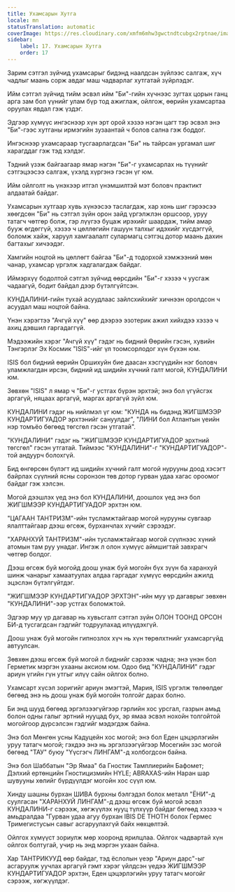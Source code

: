 ```yaml
---
title: Ухамсарын Хутга
locale: mn
statusTranslation: automatic
coverImage: https://res.cloudinary.com/xmfm6mhw3gwctndtcubgx2rptnae/image/upload/v1741354419/small_cover_la_gran_rebelion_28716e29d2.webp
sidebar:
    label: 17. Ухамсарын Хутга
    order: 17
---
```

Зарим сэтгэл зүйчид ухамсарыг бидэнд наалдсан зүйлээс салгаж, хүч чадлыг маань сорж авдаг маш чадварлаг хутгатай зүйрлэдэг.

Ийм сэтгэл зүйчид тийм эсвэл ийм "Би"-гийн хүчнээс зугтах цорын ганц арга зам бол үүнийг улам бүр тод ажиглаж, ойлгож, өөрийн ухамсартаа оруулах явдал гэж үздэг.

Эдгээр хүмүүс ингэснээр хүн эрт орой хэзээ нэгэн цагт тэр эсвэл энэ "Би"-гээс хутганы ирмэгийн зузаантай ч болов сална гэж боддог.

Ингэснээр ухамсараар тусгаарлагдсан "Би" нь тайрсан ургамал шиг харагддаг гэж тэд хэлдэг.

Тэдний үзэж байгаагаар ямар нэгэн "Би"-г ухамсарлах нь түүнийг сэтгэцээсээ салгаж, үхэлд хүргэнэ гэсэн үг юм.

Ийм ойлголт нь үнэхээр итгэл үнэмшилтэй мэт боловч практикт алдаатай байдаг.

Ухамсарын хутгаар хувь хүнээсээ таслагдаж, хар хонь шиг гэрээсээ хөөгдсөн "Би" нь сэтгэл зүйн орон зайд үргэлжлэн оршсоор, уруу татагч чөтгөр болж, гэр лүүгээ буцаж ирэхийг шаардаж, тийм амар бууж өгдөггүй, хэзээ ч цөллөгийн гашуун талхыг идэхийг хүсдэггүй, боломж хайж, харуул хамгаалалт сулармагц сэтгэц дотор маань дахин багтахыг хичээдэг.

Хамгийн ноцтой нь цөллөгт байгаа "Би"-д тодорхой хэмжээний мөн чанар, ухамсар үргэлж хадгалагдаж байдаг.

Иймэрхүү бодолтой сэтгэл зүйчид өөрсдийн "Би"-г хэзээ ч уусгаж чадаагүй, бодит байдал дээр бүтэлгүйтсэн.

КУНДАЛИНИ-гийн тухай асуудлаас зайлсхийхийг хичнээн оролдсон ч асуудал маш ноцтой байна.

Үнэн хэрэгтээ "Ачгүй хүү" өөр дээрээ эзотерик ажил хийхдээ хэзээ ч ахиц дэвшил гаргадаггүй.

Мэдээжийн хэрэг "Ачгүй хүү" гэдэг нь бидний Өөрийн гэсэн, хувийн Тэнгэрлэг Эх Космик "ISIS"-ийг үл тоомсорлодог хүн бүхэн юм.

ISIS бол бидний өөрийн Оршихуйн бие даасан хэсгүүдийн нэг боловч уламжлагдан ирсэн, бидний ид шидийн хүчний галт могой, КУНДАЛИНИ юм.

Зөвхөн "ISIS" л ямар ч "Би"-г устгах бүрэн эрхтэй; энэ бол үгүйсгэх аргагүй, няцаах аргагүй, маргах аргагүй зүйл юм.

КУНДАЛИНИ гэдэг нь нийлмэл үг юм: "КУНДА нь бидэнд ЖИГШМЭЭР КУНДАРТИГУАДОР эрхтэнийг сануулдаг", "ЛИНИ бол Атлантын үеийн нэр томъёо бөгөөд төгсгөл гэсэн утгатай".

"КУНДАЛИНИ" гэдэг нь "ЖИГШМЭЭР КУНДАРТИГУАДОР эрхтний төгсгөл" гэсэн утгатай. Тиймээс "КУНДАЛИНИ"-г "КУНДАРТИГУАДОР"-той андуурч болохгүй.

Бид өнгөрсөн бүлэгт ид шидийн хүчний галт могой нурууны доод хэсэгт байрлах сүүлний ясны соронзон төв дотор гурван удаа хагас ороомог байдаг гэж хэлсэн.

Могой дээшлэх үед энэ бол КУНДАЛИНИ, доошлох үед энэ бол ЖИГШМЭЭР КУНДАРТИГУАДОР эрхтэн юм.

"ЦАГААН ТАНТРИЗМ"-ийн тусламжтайгаар могой нурууны сувгаар ялалттайгаар дээш өгсөж, бурханчлах хүчийг сэрээдэг.

"ХАРАНХУЙ ТАНТРИЗМ"-ийн тусламжтайгаар могой сүүлнээс хүний атомын там руу унадаг. Ингэж л олон хүмүүс аймшигтай завхрагч чөтгөр болдог.

Дээш өгсөж буй могойд доош унаж буй могойн бүх зүүн ба харанхуй шинж чанарыг хамаатуулах алдаа гаргадаг хүмүүс өөрсдийн ажилд эцэслэн бүтэлгүйтдэг.

"ЖИГШМЭЭР КУНДАРТИГУАДОР ЭРХТЭН"-ийн муу үр дагаврыг зөвхөн "КУНДАЛИНИ"-ээр устгах боломжтой.

Эдгээр муу үр дагавар нь хувьсгалт сэтгэл зүйн ОЛОН ТООНД ОРСОН БИ-д тусгагдсан гэдгийг тодруулахад илүүдэхгүй.

Доош унаж буй могойн гипнозлох хүч нь хүн төрөлхтнийг ухамсаргүйд автуулсан.

Зөвхөн дээш өгсөж буй могой л биднийг сэрээж чадна; энэ үнэн бол Герметик мэргэн ухааны аксиом юм. Одоо бид "КУНДАЛИНИ" гэдэг ариун үгийн гүн утгыг илүү сайн ойлгох болно.

Ухамсарт хүсэл зоригийг ариун эмэгтэй, Мария, ISIS үргэлж төлөөлдөг бөгөөд энэ нь доош унаж буй могойн толгойг дарах болно.

Би энд шууд бөгөөд эргэлзээгүйгээр гэрлийн хос урсгал, газрын амьд болон одны галыг эртний нууцад бух, эр ямаа эсвэл нохойн толгойтой могойгоор дүрсэлсэн гэдгийг мэдэгдэж байна.

Энэ бол Мөнгөн усны Кадуцейн хос могой; энэ бол Еден цэцэрлэгийн уруу татагч могой; гэхдээ энэ нь эргэлзээгүйгээр Мосегийн зэс могой бөгөөд "ТАУ" буюу "Үүсгэгч ЛИНГАМ"-д холбогдсон байна.

Энэ бол Шаббатын "Эр Ямаа" ба Гностик Тамплиерийн Бафомет; Дэлхий ертөнцийн Гностицизмийн HYLE; ABRAXAS-ийн Наран шар шувууны хөлийг бүрдүүлдэг могойн хос сүүл юм.

Хинду шашны бурхан ШИВА бурхны бэлгэдэл болох металл "ЁНИ"-д суулгасан "ХАРАНХУЙ ЛИНГАМ"-д дээш өгсөж буй могой эсвэл КУНДАЛИНИ-г сэрээж, хөгжүүлэх нууц түлхүүр байдаг бөгөөд хэзээ ч амьдралдаа "Гурван удаа агуу бурхан IBIS DE THOTH болох Гермес Тримегистусын савыг асгаруулахгүй байх нөхцөлтэй.

Ойлгох хүмүүст зориулж мөр хооронд ярилцлаа. Ойлгох чадвартай хүн ойлгох болтугай, учир нь энд мэргэн ухаан байна.

Хар ТАНТРИКУУД өөр байдаг, тэд ёслолын үеэр "Ариун дарс"-ыг асгаруулж уучлах аргагүй гэмт хэрэг үйлдсэн үедээ ЖИГШМЭЭР КУНДАРТИГУАДОР эрхтэн, Еден цэцэрлэгийн уруу татагч могойг сэрээж, хөгжүүлдэг.

